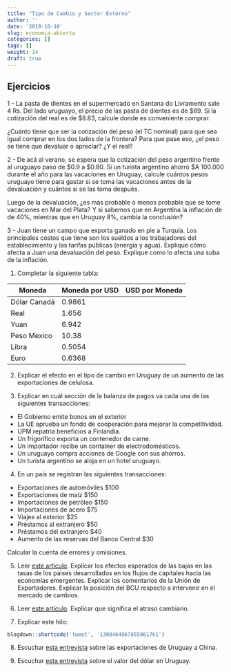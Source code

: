 ```yaml
---
title: "Tipo de Cambio y Sector Externo"
author: ''
date: '2019-10-10'
slug: economia-abierta
categories: []
tags: []
weight: 14
draft: true
---
```




## Ejercicios

1 - La pasta de dientes en el supermercado en Santana do Livramento sale 4 Rs. Del lado uruguayo, el precio de las pasta de dientes es de $89. Si la cotización del real es de $8.83, calcule donde es conveniente comprar. 

¿Cuánto tiene que ser la cotización del peso (el TC nominal) para que sea igual comprar en los dos lados de la frontera? Para que pase eso, ¿el peso se tiene que devaluar o apreciar? ¿Y el real?


2 - De acá al verano, se espera que la cotización del peso argentino frente al uruguayo pasó de $0.9 a $0.80. Si un turista argentino ahorró $A 100.000 durante el año para las vacaciones en Uruguay, calcule cuántos pesos uruguayo tiene para gastar si se toma las vacaciones antes de la devaluación y cuántos si se las toma después.

Luego de la devaluación, ¿es más probable o menos probable que se tome vacaciones en Mar del Plata? Y si sabemos que en Argentina la inflación de de 40%, mientras que en Uruguay 8%, cambia la conclusión?

3 - Juan tiene un campo que exporta ganado en pie a Turquía. Los principales costos que tiene son los sueldos a los trabajadores del establecimiento y las tarifas públicas (energía y agua). Explique cómo afecta a Juan una devaluación del peso. Explique como lo afecta una suba de la inflación.


1. Completar la siguiente tabla:

| Moneda         | Moneda por USD   | USD por Moneda   | 
|----------------|---------     |---------|
|Dólar Canadá    |0.9861        |         |
|Real            |1.656         |         |
|Yuan            |6.942         |         |
|Peso Mexico     |10.38         |         |
|Libra           |0.5054        |         |
|Euro            |0.6368        |         |

2. Explicar el efecto en el tipo de cambio en Uruguay de un aumento de las exportaciones de celulosa.

3. Explicar en cuál sección de la balanza de pagos va cada una de las siguientes transacciones:

  - El Gobierno emite bonos en el exterior
  - La UE aprueba un fondo de cooperación para mejorar la competitividad.
  - UPM repatria beneficios a Finlandia.
  - Un frigorífico exporta un contenedor de carne.
  - Un importador recibe un container de electrodomésticos.
  - Un uruguayo compra acciones de Google con sus ahorros.
  - Un turista argentino se aloja en un hotel uruguayo.
  
4. En un país se registran las siguientes transacciones:
  - Exportaciones de automóviles $100
  - Exportaciones de maíz $150
  - Importaciones de petróleo $150
  - Importaciones de acero $75
  - Viajes al exterior $25
  - Préstamos al extranjero $50
  - Préstamos del extranjero $40
  - Aumento de las reservas del Banco Central $30
  
Calcular la cuenta de errores y omisiones.

5. Leer [este artículo](https://www.180.com.uy/articulo/80359_bcu-busca-que-circulo-virtuoso-de-la-percepcion-de-uruguay-no-haga-caer-el-dolar). Explicar los efectos esperados de las bajas en las tasas de los paìses desarrollados en los flujos de capitales hacia las economías emergentes. Explicar los comentarios de la Unión de Exportadores. Explicar la posición del BCU respecto a intervenir en el mercado de cambios.

6. Leer [este artículo](https://www.180.com.uy/articulo/72878_bergara-reconocio-una-presion-al-atraso-cambiario). Explicar que significa el atraso cambiario. 

7. Explicar este hilo:

```r
blogdown::shortcode('tweet', '1308464967855861761')
```


8. Escuchar [esta entrevista](https://www.enperspectiva.net/en-perspectiva-programa/analisis-exante/se-observa-la-fuerte-caida-las-exportaciones-uruguayas-china-lo-va-del-2020/) sobre las exportaciones de Uruguay a China.

9. Escuchar [esta entrevista](https://www.enperspectiva.net/en-perspectiva-programa/analisis-exante/suba-generalizada-del-dolar-nivel-global/) sobre el valor del dólar en Uruguay.